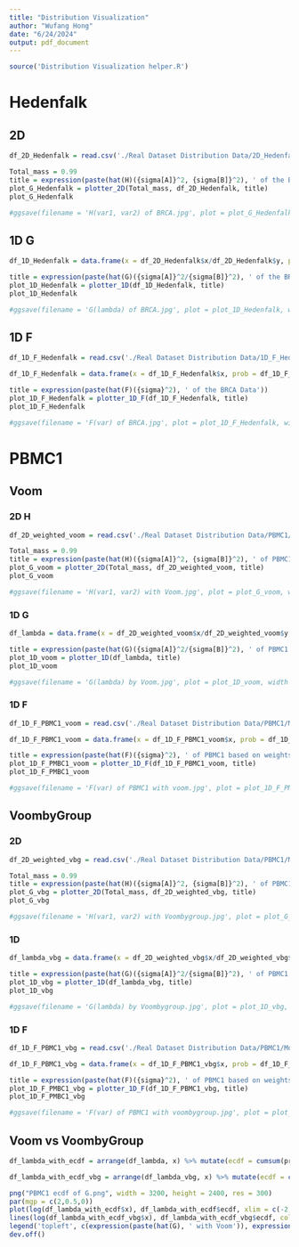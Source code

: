 ```yaml
---
title: "Distribution Visualization"
author: "Wufang Hong"
date: "6/24/2024"
output: pdf_document
---
```


```r
source('Distribution Visualization helper.R')
```

# Hedenfalk

## 2D

```r
df_2D_Hedenfalk = read.csv('./Real Dataset Distribution Data/2D_Hedenfalk.csv')
```

```r
Total_mass = 0.99
title = expression(paste(hat(H)({sigma[A]}^2, {sigma[B]}^2), ' of the BRCA Data (Threshold = 0.99)'))
plot_G_Hedenfalk = plotter_2D(Total_mass, df_2D_Hedenfalk, title)
plot_G_Hedenfalk
```

```r
#ggsave(filename = 'H(var1, var2) of BRCA.jpg', plot = plot_G_Hedenfalk, width = 12, height = 10, dpi = 500)
```

## 1D G

```r
df_1D_Hedenfalk = data.frame(x = df_2D_Hedenfalk$x/df_2D_Hedenfalk$y, prob = df_2D_Hedenfalk$prob)
```

```r
title = expression(paste(hat(G)({sigma[A]}^2/{sigma[B]}^2), ' of the BRCA Data'))
plot_1D_Hedenfalk = plotter_1D(df_1D_Hedenfalk, title)
plot_1D_Hedenfalk
```

```r
#ggsave(filename = 'G(lambda) of BRCA.jpg', plot = plot_1D_Hedenfalk, width = 8, height = 6, dpi = 500)
```

## 1D F

```r
df_1D_F_Hedenfalk = read.csv('./Real Dataset Distribution Data/1D_F_Hedenfalk.csv')
```


```r
df_1D_F_Hedenfalk = data.frame(x = df_1D_F_Hedenfalk$x, prob = df_1D_F_Hedenfalk$prob)
```

```r
title = expression(paste(hat(F)({sigma}^2), ' of the BRCA Data'))
plot_1D_F_Hedenfalk = plotter_1D_F(df_1D_F_Hedenfalk, title)
plot_1D_F_Hedenfalk
```

```r
#ggsave(filename = 'F(var) of BRCA.jpg', plot = plot_1D_F_Hedenfalk, width = 8, height = 6, dpi = 500)
```

# PBMC1

## Voom

### 2D H

```r
df_2D_weighted_voom = read.csv('./Real Dataset Distribution Data/PBMC1/Mod vs HC/2D_weighted_voom_ModHC.csv')
```

```r
Total_mass = 0.99
title = expression(paste(hat(H)({sigma[A]}^2, {sigma[B]}^2), ' of PBMC1 based on Weights Estimated by Voom (Threshold = 0.99)'))
plot_G_voom = plotter_2D(Total_mass, df_2D_weighted_voom, title)
plot_G_voom
```

```r
#ggsave(filename = 'H(var1, var2) with Voom.jpg', plot = plot_G_voom, width = 12, height = 10, dpi = 500)
```

### 1D G

```r
df_lambda = data.frame(x = df_2D_weighted_voom$x/df_2D_weighted_voom$y, prob = df_2D_weighted_voom$prob)
```

```r
title = expression(paste(hat(G)({sigma[A]}^2/{sigma[B]}^2), ' of PBMC1 based on Weights estimated by Voom'))
plot_1D_voom = plotter_1D(df_lambda, title)
plot_1D_voom
```

```r
#ggsave(filename = 'G(lambda) by Voom.jpg', plot = plot_1D_voom, width = 8, height = 6, dpi = 500)
```

### 1D F

```r
df_1D_F_PBMC1_voom = read.csv('./Real Dataset Distribution Data/PBMC1/Mod vs HC/1D_F_PBMC1_voom_ModHC.csv')
```

```r
df_1D_F_PBMC1_voom = data.frame(x = df_1D_F_PBMC1_voom$x, prob = df_1D_F_PBMC1_voom$prob)
```

```r
title = expression(paste(hat(F)({sigma}^2), ' of PBMC1 based on weights estimated by Voom'))
plot_1D_F_PMBC1_voom = plotter_1D_F(df_1D_F_PBMC1_voom, title)
plot_1D_F_PMBC1_voom
```

```r
#ggsave(filename = 'F(var) of PBMC1 with voom.jpg', plot = plot_1D_F_PMBC1_voom, width = 8, height = 6, dpi = 500)
```

## VoombyGroup

### 2D

```r
df_2D_weighted_vbg = read.csv('./Real Dataset Distribution Data/PBMC1/Mod vs HC/2D_weighted_vbg_ModHC.csv')
```

```r
Total_mass = 0.99
title = expression(paste(hat(H)({sigma[A]}^2, {sigma[B]}^2), ' of PBMC1 based on Weights estimated by VoombyGroup (Threshold = 0.99)'))
plot_G_vbg = plotter_2D(Total_mass, df_2D_weighted_vbg, title)
plot_G_vbg
```

```r
#ggsave(filename = 'H(var1, var2) with Voombygroup.jpg', plot = plot_G_vbg, width = 12, height = 10, dpi = 500)
```

### 1D

```r
df_lambda_vbg = data.frame(x = df_2D_weighted_vbg$x/df_2D_weighted_vbg$y, prob = df_2D_weighted_vbg$prob)
```

```r
title = expression(paste(hat(G)({sigma[A]}^2/{sigma[B]}^2), ' of PBMC1 based on Weights estimated by VoombyGroup'))
plot_1D_vbg = plotter_1D(df_lambda_vbg, title)
plot_1D_vbg
```

```r
#ggsave(filename = 'G(lambda) by Voombygroup.jpg', plot = plot_1D_vbg, width = 8, height = 6, dpi = 500)
```

### 1D F

```r
df_1D_F_PBMC1_vbg = read.csv('./Real Dataset Distribution Data/PBMC1/Mod vs HC/1D_F_PBMC1_vbg_ModHC.csv')
```

```r
df_1D_F_PBMC1_vbg = data.frame(x = df_1D_F_PBMC1_vbg$x, prob = df_1D_F_PBMC1_vbg$prob)
```

```r
title = expression(paste(hat(F)({sigma}^2), ' of PBMC1 based on weights estimated by VoombyGroup'))
plot_1D_F_PMBC1_vbg = plotter_1D_F(df_1D_F_PBMC1_vbg, title)
plot_1D_F_PMBC1_vbg
```

```r
#ggsave(filename = 'F(var) of PBMC1 with voombygroup.jpg', plot = plot_1D_F_PMBC1_vbg, width = 8, height = 6, dpi = 500)
```

## Voom vs VoombyGroup

```r
df_lambda_with_ecdf = arrange(df_lambda, x) %>% mutate(ecdf = cumsum(prob))
```

```r
df_lambda_with_ecdf_vbg = arrange(df_lambda_vbg, x) %>% mutate(ecdf = cumsum(prob))
```

```r
png("PBMC1 ecdf of G.png", width = 3200, height = 2400, res = 300)
par(mgp = c(2,0.5,0))
plot(log(df_lambda_with_ecdf$x), df_lambda_with_ecdf$ecdf, xlim = c(-2, 2), lwd = 2, type = 'l', col = 'blue', xlab = expression(log({sigma[A]}^2/{sigma[B]}^2)), ylab = expression(hat(G)({sigma[A]}^2/{sigma[B]}^2)))
lines(log(df_lambda_with_ecdf_vbg$x), df_lambda_with_ecdf_vbg$ecdf, col = 'black', lwd = 2, type = 'l')
legend('topleft', c(expression(paste(hat(G), ' with Voom')), expression(paste(hat(G), ' with VoombyGroup'))), col = c('blue', 'black'), lwd=2, lty = 1, cex = 1)
dev.off()
```


